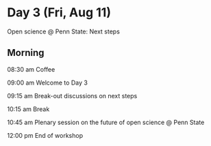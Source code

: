 # Day 3 (Fri, Aug 11) {- #day_3}

Open science @ Penn State: Next steps

## Morning {- #day_3_am}

08:30 am    Coffee

09:00 am    Welcome to Day 3

09:15 am    Break-out discussions on next steps

10:15 am    Break

10:45 am    Plenary session on the future of open science @ Penn State

12:00 pm    End of workshop



